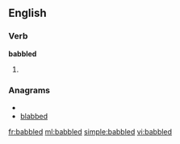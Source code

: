 ==English==

===Verb===
'''babbled'''

# {{past of|[[babble]]}}

===Anagrams===
* {{alphagram|abbbdel}}
* [[blabbed#English|blabbed]]


[[fr:babbled]]
[[ml:babbled]]
[[simple:babbled]]
[[vi:babbled]]